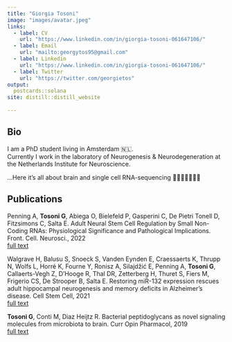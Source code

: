 ```yaml
---
title: "Giorgia Tosoni"
image: "images/avatar.jpeg"
links:
  - label: CV
    url: "https://www.linkedin.com/in/giorgia-tosoni-061647106/"
  - label: Email
    url: "mailto:georgytos95@gmail.com"
  - label: Linkedin
    url: "https://www.linkedin.com/in/giorgia-tosoni-061647106/"
  - label: Twitter
    url: "https://twitter.com/georgietos"
output:
  postcards::solana
site: distill::distill_website
  
---
```

 
## Bio

<p>I am a PhD student living in Amsterdam 🇳🇱.<br>
Currently I work in the laboratory of Neurogenesis & Neurodegeneration at the Netherlands Institute for Neuroscience.</p> 
...Here it's all about brain and single cell RNA-sequencing 🧠👩🏽‍🔬👩🏽‍💻


## Publications

<p>Penning A, <strong>Tosoni G</strong>, Abiega O, Bielefeld P, Gasperini C, De Pietri Tonell D, Fitzsimons C, Salta E. Adult Neural Stem Cell Regulation by Small Non-Coding RNAs: Physiological Significance and Pathological Implications. Front. Cell. Neurosci., 2022<br> [full text](https://doi.org/10.3389/fncel.2021.781434)</p>

<p>Walgrave H, Balusu S, Snoeck S, Vanden Eynden E, Craessaerts K, Thrupp N, Wolfs L, Horré K, Fourne Y, Ronisz A, Silajdžić E, Penning A, <strong>Tosoni G</strong>, Callaerts-Vegh Z, D'Hooge R, Thal DR, Zetterberg H, Thuret S, Fiers M, Frigerio CS, De Strooper B, Salta E. Restoring miR-132 expression rescues adult hippocampal neurogenesis and memory deficits in Alzheimer's disease. Cell Stem Cell, 2021<br> [full text](https://doi.org/10.1016/j.stem.2021.05.001)</p>

<p><strong>Tosoni G</strong>, Conti M, Diaz Heijtz R. Bacterial peptidoglycans as novel signaling molecules from microbiota to brain. Curr Opin Pharmacol, 2019<br> [full text](https://doi.org/10.1016/j.coph.2019.08.003)</p>







